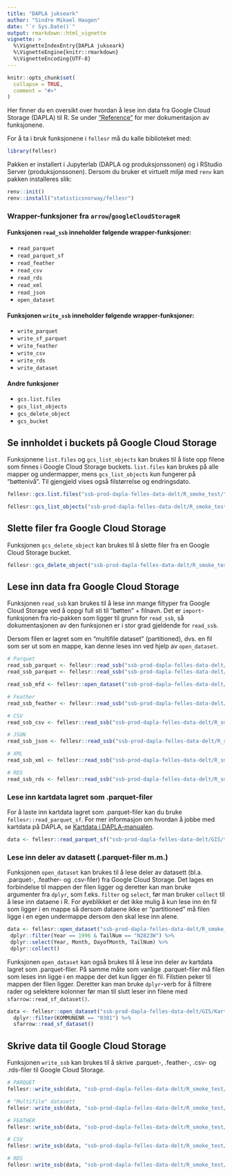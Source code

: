 ```yaml
---
title: "DAPLA jukseark"
author: "Sindre Mikael Haugen"
date: "`r Sys.Date()`"
output: rmarkdown::html_vignette
vignette: >
  %\VignetteIndexEntry{DAPLA jukseark}
  %\VignetteEngine{knitr::rmarkdown}
  %\VignetteEncoding{UTF-8}
---
```


```r
knitr::opts_chunk$set(
  collapse = TRUE,
  comment = "#>"
)
```

Her finner du en oversikt over hvordan å lese inn data fra Google Cloud Storage (DAPLA) til R. Se under ["Reference"](https://statisticsnorway.github.io/fellesr/reference/index.html) for mer dokumentasjon av funksjonene.

For å ta i bruk funksjonene i `fellesr` må du kalle biblioteket med:

```r
library(fellesr)
```

Pakken er installert i Jupyterlab (DAPLA og produksjonssonen) og i RStudio Server (produksjonssonen). Dersom du bruker et virtuelt miljø med `renv` kan pakken installeres slik:

```r
renv::init()
renv::install("statisticsnorway/fellesr")
```


### Wrapper-funksjoner fra `arrow`/`googleCloudStorageR`

#### Funksjonen `read_ssb` inneholder følgende wrapper-funksjoner:
+ `read_parquet`
+ `read_parquet_sf`
+ `read_feather` 
+ `read_csv`
+ `read_rds`
+ `read_xml`
+ `read_json`
+ `open_dataset`


#### Funksjonen `write_ssb` inneholder følgende wrapper-funksjoner:
+ `write_parquet`
+ `write_sf_parquet`
+ `write_feather`
+ `write_csv`
+ `write_rds`
+ `write_dataset`

#### Andre funksjoner
+ `gcs.list.files`
+ `gcs_list_objects`
+ `gcs_delete_object`
+ `gcs_bucket`


## Se innholdet i buckets på Google Cloud Storage

Funksjonene `list.files` og `gcs_list_objects` kan brukes til å liste opp filene som finnes i Google Cloud Storage buckets. `list.files` kan brukes på alle mapper og undermapper, mens `gcs_list_objects` kun fungerer på "bøttenivå". Til gjengjeld vises også filstørrelse og endringsdato.

```r
fellesr::gcs.list.files("ssb-prod-dapla-felles-data-delt/R_smoke_test/")

fellesr::gcs_list_objects("ssb-prod-dapla-felles-data-delt/R_smoke_test") %>% dplyr::arrange(desc(updated))
```

## Slette filer fra Google Cloud Storage

Funksjonen `gcs_delete_object` kan brukes til å slette filer fra en Google Cloud Storage bucket.

```r
fellesr::gcs_delete_object("ssb-prod-dapla-felles-data-delt/R_smoke_test/write_ssb_parquet_test.parquet")
```

## Lese inn data fra Google Cloud Storage

Funksjonen `read_ssb` kan brukes til å lese inn mange filtyper fra Google Cloud Storage ved å oppgi full sti til "bøtten" + filnavn. Det er `import`-funksjonen fra rio-pakken som ligger til grunn for `read_ssb`, så dokumentasjonen av den funksjonen er i stor grad gjeldende for `read_ssb`.

Dersom filen er lagret som en "multifile dataset" (partitioned), dvs. en fil som ser ut som en mappe, kan denne leses inn ved hjelp av `open_dataset`.

```r
# Parquet
read_ssb_parquet <- fellesr::read_ssb("ssb-prod-dapla-felles-data-delt/R_smoke_test/1987.parquet")
read_ssb_parquet <- fellesr::read_ssb("ssb-prod-dapla-felles-data-delt/R_smoke_test/1987.parquet", col_select = c("Year", "Month"))

read_ssb_mfd <- fellesr::open_dataset("ssb-prod-dapla-felles-data-delt/R_smoke_test/enda_en_ny_mappe") # OBS: mangler eksempeldata

# Feather
read_ssb_feather <- fellesr::read_ssb("ssb-prod-dapla-felles-data-delt/R_smoke_test/1987.feather")

# CSV
read_ssb_csv <- fellesr::read_ssb("ssb-prod-dapla-felles-data-delt/R_smoke_test/1987.csv")

# JSON
read_ssb_json <- fellesr::read_ssb("ssb-prod-dapla-felles-data-delt/R_smoke_test/XXX.json") # OBS: mangler eksempeldata

# XML
read_ssb_xml <- fellesr::read_ssb("ssb-prod-dapla-felles-data-delt/R_smoke_test/XXX.xml") # OBS: mangler eksempeldata

# RDS
read_ssb_rds <- fellesr::read_ssb("ssb-prod-dapla-felles-data-delt/R_smoke_test/1987.rds")
```

### Lese inn kartdata lagret som .parquet-filer

For å laste inn kartdata lagret som .parquet-filer kan du bruke `fellesr::read_parquet_sf`. For mer informasjon om hvordan å jobbe med kartdata på DAPLA, se [Kartdata i DAPLA-manualen](https://manual.dapla.ssb.no/kartdata.html#r).

```r
data <- fellesr::read_parquet_sf("ssb-prod-dapla-felles-data-delt/GIS/testdata/veger_oslo.parquet")
```

### Lese inn deler av datasett (.parquet-filer m.m.)

Funksjonen `open_dataset` kan brukes til å lese deler av datasett (bl.a. .parquet-, .feather- og .csv-filer) fra Google Cloud Storage. Det lages en forbindelse til mappen der filen ligger og deretter kan man bruke argumenter fra `dplyr`, som f.eks. `filter` og `select`, før man bruker `collect` til å lese inn dataene i R. For øyeblikket er det ikke mulig å kun lese inn én fil som ligger i en mappe så dersom dataene ikke er "partitioned" må filen ligge i en egen undermappe dersom den skal lese inn alene.

```r
data <- fellesr::open_dataset("ssb-prod-dapla-felles-data-delt/R_smoke_test/1987_1996_dataset") %>%
 dplyr::filter(Year == 1996 & TailNum == "N2823W") %>%
 dplyr::select(Year, Month, DayofMonth, TailNum) %>%
 dplyr::collect()
```

Funksjonen `open_dataset` kan også brukes til å lese inn deler av kartdata lagret som .parquet-filer. På samme måte som vanlige .parquet-filer må filen som leses inn ligge i en mappe der det kun ligger én fil. Filstien peker til mappen der filen ligger. Deretter kan man bruke `dplyr`-verb for å filtrere rader og selektere kolonner før man til slutt leser inn filene med `sfarrow::read_sf_dataset()`.

```r
data <- fellesr::open_dataset("ssb-prod-dapla-felles-data-delt/GIS/Kart/2023/ABAS_grunnkrets_flate_2023/") %>%
  dplyr::filter(KOMMUNENR == "0301") %>%
  sfarrow::read_sf_dataset()
```


## Skrive data til Google Cloud Storage

Funksjonen `write_ssb` kan brukes til å skrive .parquet-, .feather-, .csv- og .rds-filer til Google Cloud Storage.

```r
# PARQUET
fellesr::write_ssb(data, "ssb-prod-dapla-felles-data-delt/R_smoke_test/write_ssb_parquet_test.parquet")

# "Multifile" datasett
fellesr::write_ssb(data, "ssb-prod-dapla-felles-data-delt/R_smoke_test/write_ssb_multifile_dataset_test", partitioning = TRUE)

# FEATHER
fellesr::write_ssb(data, "ssb-prod-dapla-felles-data-delt/R_smoke_test/write_ssb_parquet_test.feather")

# CSV
fellesr::write_ssb(data, "ssb-prod-dapla-felles-data-delt/R_smoke_test/write_ssb_parquet_test.csv")

# RDS
fellesr::write_ssb(data, "ssb-prod-dapla-felles-data-delt/R_smoke_test/write_ssb_rds_test.rds")
```



